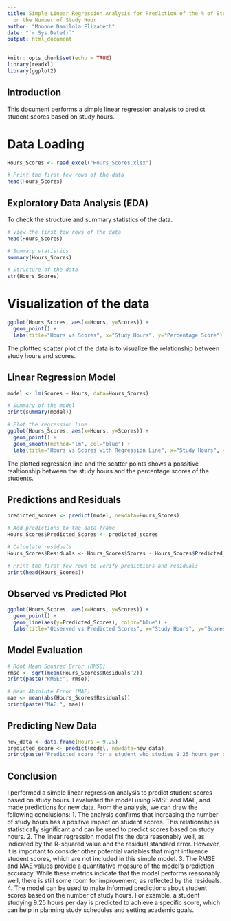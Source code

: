 ---
title: Simple Linear Regression Analysis for Prediction of the % of Student based
  on the Number of Study Hour
author: "Monone Damilola Elizabeth"
date: "`r Sys.Date()`"
output: html_document
---

```{r setup, include=FALSE}
knitr::opts_chunk$set(echo = TRUE)
library(readxl)
library(ggplot2)
```

## Introduction
This document performs a simple linear regression analysis to predict student scores based on study hours.

# Data Loading
```{r Load the dataset}
Hours_Scores <- read_excel("Hours_Scores.xlsx")

# Print the first few rows of the data
head(Hours_Scores)
```

## Exploratory Data Analysis (EDA)
To check the structure and summary statistics of the data.

```{r Check the column names}
# View the first few rows of the data
head(Hours_Scores)

# Summary statistics
summary(Hours_Scores)

# Structure of the data
str(Hours_Scores)
```

# Visualization of the data
```{r Scatter plot}
ggplot(Hours_Scores, aes(x=Hours, y=Scores)) + 
  geom_point() + 
  labs(title="Hours vs Scores", x="Study Hours", y="Percentage Score")
```

The plottted scatter plot of the data is to visualize the relationship between study hours and scores. 

## Linear Regression Model
```{r Fit the linear model}
model <- lm(Scores ~ Hours, data=Hours_Scores)

# Summary of the model
print(summary(model))

# Plot the regression line
ggplot(Hours_Scores, aes(x=Hours, y=Scores)) + 
  geom_point() + 
  geom_smooth(method="lm", col="blue") + 
  labs(title="Hours vs Scores with Regression Line", x="Study Hours", y="Percentage Score")
```

The plotted regression line and the scatter points shows a possitive realtionship between the study hours and the percentage scores of the students.

## Predictions and Residuals
```{r Make predictions}
predicted_scores <- predict(model, newdata=Hours_Scores)

# Add predictions to the data frame
Hours_Scores$Predicted_Scores <- predicted_scores

# Calculate residuals
Hours_Scores$Residuals <- Hours_Scores$Scores - Hours_Scores$Predicted_Scores

# Print the first few rows to verify predictions and residuals
print(head(Hours_Scores))
```

## Observed vs Predicted Plot
```{r Plot the observed vs predicted values}
ggplot(Hours_Scores, aes(x=Hours, y=Scores)) + 
  geom_point() + 
  geom_line(aes(y=Predicted_Scores), color="blue") + 
  labs(title="Observed vs Predicted Scores", x="Study Hours", y="Scores")
```

## Model Evaluation
```{r To calculate the RMSE and MAE}
# Root Mean Squared Error (RMSE)
rmse <- sqrt(mean(Hours_Scores$Residuals^2))
print(paste("RMSE:", rmse))

# Mean Absolute Error (MAE)
mae <- mean(abs(Hours_Scores$Residuals))
print(paste("MAE:", mae))
```
## Predicting New Data
```{r Prediction score for a student who studies 9.25 hours per day}
new_data <- data.frame(Hours = 9.25)
predicted_score <- predict(model, newdata=new_data)
print(paste("Predicted score for a student who studies 9.25 hours per day:", predicted_score))
```
## Conclusion
I performed a simple linear regression analysis to predict student scores based on study hours. I evaluated the model using RMSE and MAE, and made predictions for new data. 
From the analysis, we can draw the following conclusions:
1. The analysis confirms that increasing the number of study hours has a positive impact on student scores. This relationship is statistically significant and can be used to predict scores based on study hours.
2. The linear regression model fits the data reasonably well, as indicated by the R-squared value and the residual standard error. However, it is important to consider other potential variables that might influence student scores, which are not included in this simple model.
3. The RMSE and MAE values provide a quantitative measure of the model's prediction accuracy. While these metrics indicate that the model performs reasonably well, there is still some room for improvement, as reflected by the residuals.
4. The model can be used to make informed predictions about student scores based on the number of study hours. For example, a student studying 9.25 hours per day is predicted to achieve a specific score, which can help in planning study schedules and setting academic goals.

